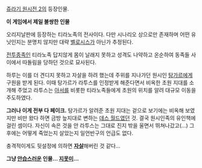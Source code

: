 [[쥬라기 원시전 2]]의 등장인물.

'''이 게임에서 제일 불쌍한 인물'''

오리지날판에 등장하는 티라노족의 전사이다. 다만 시나리오 상으로만 존재하며 어떤 유닛인지는 분명치 않지만 대략 [[벨로시스]]가 아닌가 추정된다.

[[전투종족]]인 티라노족 답지않게 몸이 날래지 못하고 성격도 나약하고 온순하여 동족들 사이에서 따돌림을 당하던 것으로 묘사된다.

하루는 이를 더 견디지 못하고 자살을 하려 했는데 주위를 지나가던 원시인 [[탕가르]]에게 구원을 받게 된다. 이때 탕가르가 라투스를 인정받게 해준다면서 비옥한 초원 지대를 소개해 주었고 라투스는 [[아서]]를 비롯한 티라노족들에게 초원의 위치를 알려 대규모 이동을 주도하였다.

'''그러나 이게 전부 다 페이크.'''
탕가르가 알려준 초원 지대는 겉으로 보기에는 비옥해 보였지만 비만 왔다 하면 금방 늪지대로 변하는 [[데스 월드]]였던 것. 결국 원시인족의 유인책에 걸린 셈이다. 자신이 속은 것을 안 라투스는 그대로 진지 밖을 울면서 뛰쳐나갔고(...) 그 후에는 어떻게 죽었는지 살았는지 일언반구의 언급도 없다.

충격적이게도 뒷설정에 의하면 '''[[자살]]'''해버린 것 같다...

'''그냥 [[안습]]스러운 인물... [[지못미]]...'''
